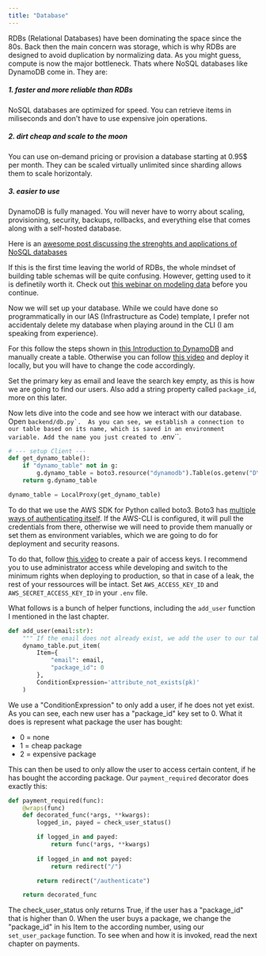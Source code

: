 ```yaml
---
title: "Database"
---
```


RDBs (Relational Databases) have been dominating the space since the 80s. Back then the main concern 
was storage, which is why RDBs are designed to avoid duplication by normalizing data. 
As you might guess, compute is now the major bottleneck. 
Thats where NoSQL databases like DynamoDB come in. They are:

##### 1. faster and more reliable than RDBs
NoSQL databases are optimized for speed. You can retrieve items in miliseconds and don't have to use expensive join
operations.

##### 2. dirt cheap and scale to the moon
You can use on-demand pricing or provision a database starting at 0.95$ per month. They can be scaled virtually unlimited
since sharding allows them to scale horizontaly.

##### 3. easier to use
DynamoDB is fully managed. You will never have to worry about scaling, provisioning, security, backups, rollbacks, and
everything else that comes along with a self-hosted database. 

Here is an [awesome post discussing the strenghts and applications of NoSQL databases](https://www.reddit.com/r/aws/comments/11bpfen/comment/ja3itzd/?utm_source=share&utm_medium=web3x&utm_name=web3xcss&utm_term=1&utm_content=share_button)

If this is the first time leaving the world of RDBs, the whole mindset of building table schemas will be
quite confusing. However, getting used to it is definetily worth it.
Check out [this webinar on modeling data](https://www.youtube.com/watch?v=XMEkNZby95M) before you continue.

Now we will set up your database. While we could have done so programmatically in our IAS (Infrastructure
as Code) template, I prefer not accidentaly delete my database when playing around in the CLI (I am speaking from experience).

For this follow the steps shown in [this Introduction to DynamoDB](https://www.youtube.com/watch?v=2k2GINpO308)
and manually create a table. Otherwise you can follow [this video](https://www.youtube.com/watch?v=vHeYz-C9hSk&list=PL9nWRykSBSFi5QD8ssI0W5odL9S0309E2&index=12)
and deploy it locally, but you will have to change the code accordingly.

Set the primary key as email and leave the search key empty, as this is how we are going to find our users. Also
add a string property called ``package_id``, more on this later.

Now lets dive into the code and see how we interact with our database. 
Open ``backend/db.py`. 
As you can see, we establish a connection to our table based on its name, which is saved in an environment variable.
Add the name you just created to ``.env``.

```python db.py
# --- setup Client ---
def get_dynamo_table():
    if "dynamo_table" not in g:
        g.dynamo_table = boto3.resource("dynamodb").Table(os.getenv("DYNAMO_TABLE_NAME"))
    return g.dynamo_table

dynamo_table = LocalProxy(get_dynamo_table)
``` 

To do that we use the AWS SDK for Python called boto3. Boto3 has [multiple ways of authenticating itself](https://boto3.amazonaws.com/v1/documentation/api/latest/guide/credentials.html).
If the AWS-CLI is configured, it will pull the credentials from there, otherwise we will need to provide them manually
or set them as environment variables, which we are going to do for deployment and security reasons.

To do that, follow [this video](https://www.youtube.com/watch?v=fwtmTMf53Ek) to create a pair of access keys. 
I recommend you to use administrator access while developing and switch to the minimum
rights when deploying to production, so that in case of a leak, the rest of your ressources will be intact.
Set ``AWS_ACCESS_KEY_ID`` and ``AWS_SECRET_ACCESS_KEY_ID`` in your ``.env`` file.

What follows is a bunch of helper functions, including the ``add_user`` 
function I mentioned in the last chapter.

```python db.py
def add_user(email:str):
    """ If the email does not already exist, we add the user to our table """
    dynamo_table.put_item(    
        Item={
            "email": email,
            "package_id": 0
        },
        ConditionExpression='attribute_not_exists(pk)'
    )
```

We use a "ConditionExpression" to only add a user, if he does not yet exist. As you can see, each new user has a 
"package_id" key set to 0. What it does is represent what package the user has bought:
- 0 = none
- 1 = cheap package
- 2 = expensive package

This can then be used to only allow the user to access certain content, if he has bought the according package.
Our ``payment_required`` decorator does exactly this:

```python db.py
def payment_required(func):
    @wraps(func)
    def decorated_func(*args, **kwargs):
        logged_in, payed = check_user_status()

        if logged_in and payed:
            return func(*args, **kwargs)
        
        if logged_in and not payed:
            return redirect("/")

        return redirect("/authenticate")

    return decorated_func
```

The check_user_status only returns True, if the user has a "package_id" that is higher than 0.
When the user buys a package, we change the "package_id" in his Item to the according number, using our
``set_user_package`` function. To see when and how it is invoked, read the next chapter on payments.
